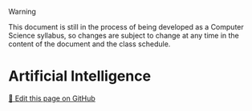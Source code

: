 > [!WARNING]
> This document is still in the process of being developed as a Computer Science syllabus, so changes are subject to change at any time in the content of the document and the class schedule.

# Artificial Intelligence

<a href="https://github.com/TaiChi112/ChiChiProf/blob/main/docs/blog/computer_science/AI.mdx" target="_blank" class="editLink_e1cfa">📝 Edit this page on GitHub</a>